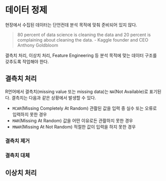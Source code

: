 # 데이터 정제 {#sec-clean}

현장에서 수집된 데이터는 단언컨데 분석 목적에 맞춰 준비되어 있지 않다.

> 80 percent of data science is cleaning the data and 20 percent is complaining about cleaning the data. - Kaggle founder and CEO Anthony Goldbloom

결측치 처리, 이상치 처리, Feature Engineering 등 분석 목적에 맞는 데이터 구조를 갖추도록 작업해야 한다.

## 결측치 처리

R언어에서 결측치(missing value 또는 missing data)는 `NA`(Not Available)로 표기된다. 결측치는 다음과 같은 상황에서 발생할 수 있다.

- `MCAR`(Missing Completely At Random) 관촬된 값을 입력 중 실수 또는 오류로 입력하지 못한 경우
- `MAR`(Missing At Random) 값을 어떤 이유로든 관촬하지 못한 경우
- `MNAR`(Missing At Not Random) 적절한 값이 입력을 하지 못한 경우

### 결측치 제거

### 결측치 대체


## 이상치 처리


